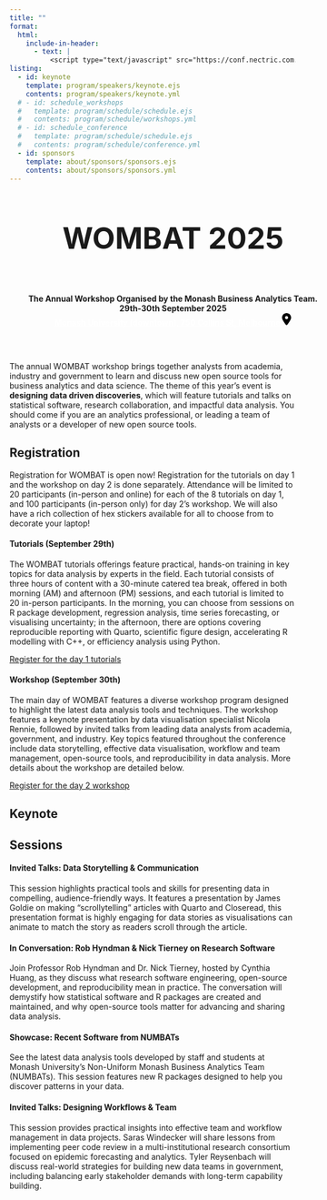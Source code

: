 ```yaml
---
title: ""
format:
  html:
    include-in-header:
      - text: |
          <script type="text/javascript" src="https://conf.nectric.com.au/wombat-2025/schedule/widget/v2.en.js"></script>
listing:
  - id: keynote
    template: program/speakers/keynote.ejs
    contents: program/speakers/keynote.yml
  # - id: schedule_workshops
  #   template: program/schedule/schedule.ejs
  #   contents: program/schedule/workshops.yml
  # - id: schedule_conference
  #   template: program/schedule/schedule.ejs
  #   contents: program/schedule/conference.yml
  - id: sponsors
    template: about/sponsors/sponsors.ejs
    contents: about/sponsors/sponsors.yml
---
```


<!-- Truly not proud of this banner honestly. But eh c'est la vie -->

:::::: {.grid style="width: 100vw; transform: translateX(-20%); padding-bottom: 2rem;"}
::::: {.g-col-12 .title style="grid-template-columns: 1fr"}
:::: {style="display: flex; flex-direction: column; align-items:center; text-align: center"}
::: {style="font-weight: bold; font-size: 3.25rem"}
WOMBAT 2025
:::

**The Annual Workshop Organised by the Monash Business Analytics Team.**\
**29th-30th September 2025**\
[Monash University (downtown), 750 Collins St, Melbourne <svg style="width: 1rem;" xmlns="http://www.w3.org/2000/svg" viewBox="0 0 384 512"><!--!Font Awesome Free 6.7.2 by @fontawesome - https://fontawesome.com License - https://fontawesome.com/license/free Copyright 2025 Fonticons, Inc.--><path d="M215.7 499.2C267 435 384 279.4 384 192C384 86 298 0 192 0S0 86 0 192c0 87.4 117 243 168.3 307.2c12.3 15.3 35.1 15.3 47.4 0zM192 128a64 64 0 1 1 0 128 64 64 0 1 1 0-128z"/></svg>](https://maps.app.goo.gl/F3QwdroJwyZ1sWGE8){style="color: white; font-weight: bold"}
::::
:::::
::::::

The annual WOMBAT workshop brings together analysts from academia, industry and government to learn and discuss new open source tools for business analytics and data science. The theme of this year's event is **designing data driven discoveries**, which will feature tutorials and talks on statistical software, research collaboration, and impactful data analysis. You should come if you are an analytics professional, or leading a team of analysts or a developer of new open source tools.

## Registration

Registration for WOMBAT is open now! Registration for the tutorials on day 1 and the workshop on day 2 is done separately. Attendance will be limited to 20 participants (in-person and online) for each of the 8 tutorials on day 1, and 100 participants (in-person only) for day 2's workshop. We will also have a rich collection of hex stickers available for all to choose from to decorate your laptop!

#### Tutorials (September 29th)

The WOMBAT tutorials offerings feature practical, hands-on training in key topics for data analysis by experts in the field. Each tutorial consists of three hours of content with a 30-minute catered tea break, offered in both morning (AM) and afternoon (PM) sessions, and each tutorial is limited to 20 in-person participants. In the morning, you can choose from sessions on R package development, regression analysis, time series forecasting, or visualising uncertainty; in the afternoon, there are options covering reproducible reporting with Quarto, scientific figure design, accelerating R modelling with C++, or efficiency analysis using Python.

::: register-btn
[Register for the day 1 tutorials](https://events.humanitix.com/wombat-2025-day-1-tutorials)
:::

#### Workshop (September 30th)

The main day of WOMBAT features a diverse workshop program designed to highlight the latest data analysis tools and techniques. The workshop features a keynote presentation by data visualisation specialist Nicola Rennie, followed by invited talks from leading data analysts from academia, government, and industry. Key topics featured throughout the conference include data storytelling, effective data visualisation, workflow and team management, open-source tools, and reproducibility in data analysis. More details about the workshop are detailed below.

<!-- We will also have a rich collection of hex stickers available on both days for all to choose from to decorate your laptop! -->

::: register-btn
[Register for the day 2 workshop](https://events.humanitix.com/wombat-2025-day-2-workshop)
:::

## Keynote

::: {#keynote}
:::

## Sessions

#### Invited Talks: Data Storytelling & Communication

This session highlights practical tools and skills for presenting data in compelling, audience-friendly ways. It features a presentation by James Goldie on making “scrollytelling” articles with Quarto and Closeread, this presentation format is highly engaging for data stories as visualisations can animate to match the story as readers scroll through the article.

#### In Conversation: Rob Hyndman & Nick Tierney on Research Software

Join Professor Rob Hyndman and Dr. Nick Tierney, hosted by Cynthia Huang, as they discuss what research software engineering, open-source development, and reproducibility mean in practice. The conversation will demystify how statistical software and R packages are created and maintained, and why open-source tools matter for advancing and sharing data analysis.

#### Showcase: Recent Software from NUMBATs

See the latest data analysis tools developed by staff and students at Monash University’s Non-Uniform Monash Business Analytics Team (NUMBATs). This session features new R packages designed to help you discover patterns in your data.

#### Invited Talks: Designing Workflows & Team

This session provides practical insights into effective team and workflow management in data projects. Saras Windecker will share lessons from implementing peer code review in a multi-institutional research consortium focused on epidemic forecasting and analytics. Tyler Reysenbach will discuss real-world strategies for building new data teams in government, including balancing early stakeholder demands with long-term capability building.

<!-- ## Schedule -->
<!---->
<!-- Please note that all session times are in AEST. -->
<!---->
<!-- #### [Click here for a detailed workshop schedule.](program/schedule/)  -->
<!---->
<!-- ::::: grid -->
<!-- ::: {.g-col-12 style="margin-left: 2%;"} -->
<!-- ### Mon 29 Sep - Tutorials -->
<!---->
<!-- ```{=html} -->
<!-- <pretalx-schedule event-url="https://conf.nectric.com.au/wombat-2025/" locale="en" style="--schedule-max-width: 100%;--pretalx-clr-primary: #006dae;" date-filter="2025-09-29" format="grid"></pretalx-schedule> -->
<!-- <noscript> -->
<!--    <div class="pretalx-widget"> -->
<!--         <div class="pretalx-widget-info-message"> -->
<!--             JavaScript is disabled in your browser. To access our schedule without JavaScript, -->
<!--             please <a target="_blank" href="https://conf.nectric.com.au/wombat-2025/">click here</a>. -->
<!--         </div> -->
<!--     </div> -->
<!-- </noscript> -->
<!-- ``` -->
<!---->
<!-- ### Tue 30 Sep - Invited Talks -->
<!---->
<!-- ```{=html} -->
<!-- <pretalx-schedule event-url="https://conf.nectric.com.au/wombat-2025/" locale="en" style="--schedule-max-width: 100%;--pretalx-clr-primary: #006dae" date-filter="2025-09-30" format="list"></pretalx-schedule> -->
<!-- <noscript> -->
<!--    <div class="pretalx-widget"> -->
<!--         <div class="pretalx-widget-info-message"> -->
<!--             JavaScript is disabled in your browser. To access our schedule without JavaScript, -->
<!--             please <a target="_blank" href="https://conf.nectric.com.au/wombat-2025/">click here</a>. -->
<!--         </div> -->
<!--     </div> -->
<!-- </noscript> -->
<!-- ``` -->
<!-- ::: -->
<!---->
<!-- <div> -->
<!---->
<!-- </div> -->
<!-- ::::: -->

::: {#sponsors .g-col-12}
:::

```{=html}
<script>
  function updatePretalxScheduleFormat() {
    const schedule = document.querySelectorAll('pretalx-schedule');
    if (!schedule) return;
    if (document.body.offsetWidth > 1492) {
      schedule.forEach(x => x.setAttribute('format', 'grid'));
    } else {
      schedule.forEach(x => x.setAttribute('format', 'list'));
    }
  }

  // Run on load
  updatePretalxScheduleFormat();

  // Retrigger on window resize
  window.addEventListener('resize', updatePretalxScheduleFormat);
</script>
```
